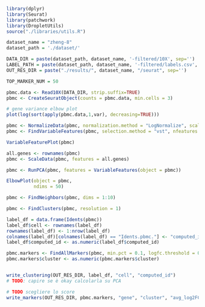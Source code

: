 ```r
library(dplyr)
library(Seurat)
library(patchwork)
library(DropletUtils)
source("./libraries/utils.R")
```

```r
dataset_name = "zheng-8"
dataset_path = './dataset/'

DATA_DIR = paste(dataset_path, dataset_name, '-filtered/10X', sep='')
LABEL_PATH = paste(dataset_path, dataset_name, '-filtered/labels.csv', sep='')
OUT_RES_DIR = paste("./results/", dataset_name, "/seurat", sep='')

TOP_MARKER_NUM = 50
```

```r
pbmc.data <- Read10X(DATA_DIR, strip.suffix=TRUE)
pbmc <- CreateSeuratObject(counts = pbmc.data, min.cells = 3)
```

```r
# gene variance elbow plot
plot(log(sort(apply(pbmc.data,1,var), decreasing=TRUE)))
```

```r
pbmc <- NormalizeData(pbmc, normalization.method = "LogNormalize", scale.factor = 10000)
pbmc <- FindVariableFeatures(pbmc, selection.method = "vst", nfeatures = 3000)
```

```r
VariableFeaturePlot(pbmc)
```

```r
all.genes <- rownames(pbmc)
pbmc <- ScaleData(pbmc, features = all.genes)
```

```r
pbmc <- RunPCA(pbmc, features = VariableFeatures(object = pbmc))
```

```r
ElbowPlot(object = pbmc, 
          ndims = 50)
```

```r
pbmc <- FindNeighbors(pbmc, dims = 1:10)
```

```r
pbmc <- FindClusters(pbmc, resolution = 1)
```

```r
label_df = data.frame(Idents(pbmc))
label_df$cell <- rownames(label_df)
rownames(label_df) <- 1:nrow(label_df)
colnames(label_df)[colnames(label_df) == "Idents.pbmc."] <- "computed_id"
label_df$computed_id <- as.numeric(label_df$computed_id)
```

```r
pbmc.markers <- FindAllMarkers(pbmc, min.pct = 0.1, logfc.threshold = 0.15)
pbmc.markers$cluster <- as.numeric(pbmc.markers$cluster)


write_clustering(OUT_RES_DIR, label_df, "cell", "computed_id") 
# TODO: capire se è okay calcolarla su PCA

# TODO scegliere lo score
write_markers(OUT_RES_DIR, pbmc.markers, "gene", "cluster", "avg_log2FC", TRUE, TOP_MARKER_NUM)

```